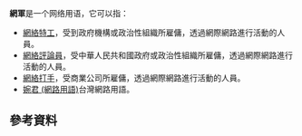 {{NoteTA|G1=IT}}
{{Distinguish|網友|鄉民}}
{{Other uses|中國網軍}}

'''網軍'''是一个网络用语，它可以指：
*[[網絡特工|網絡特工]]，受到政府機構或政治性組織所雇傭，透過網際網路進行活動的人員。
*[[網絡評論員|網絡評論員]]，受中華人民共和國政府或政治性組織所雇傭，透過網際網路進行活動的人員。
*[[網絡打手|網絡打手]]，受商業公司所雇傭，透過網際網路進行活動的人員。
* [[婉君_(網路用語)|婉君 (網路用語)]]台灣網路用語。

==參考資料==
{{Reflist}}
{{Disambiguation||cat=二字消歧義}}